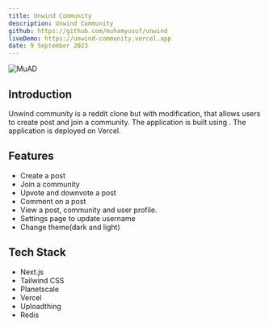```yaml
---
title: Unwind Community
description: Unwind Community
github: https://github.com/muhamyusuf/unwind
liveDemo: https://unwind-community.vercel.app
date: 9 September 2023
---
```


![MuAD](/assets/images/unwind_website.png)

## Introduction

Unwind community is a reddit clone but with modification, that allows users to create post and join a community. The application is built using . The application is deployed on Vercel.

## Features

- Create a post
- Join a community
- Upvote and downvote a post
- Comment on a post
- View a post, community and user profile.
- Settings page to update username
- Change theme(dark and light)

## Tech Stack

- Next.js
- Tailwind CSS
- Planetscale
- Vercel
- Uploadthing
- Redis

